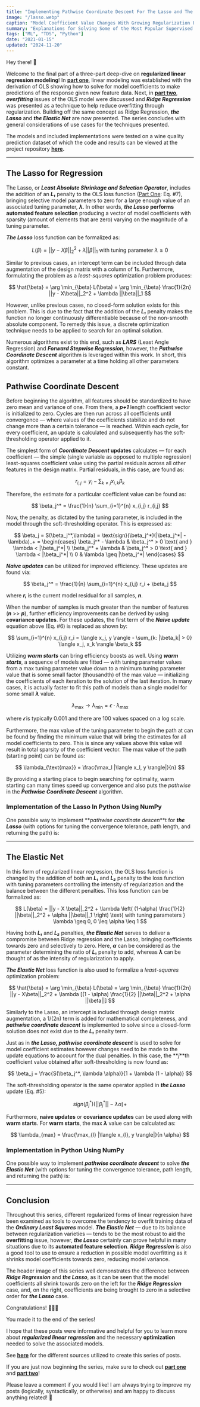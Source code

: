 ```yaml
---
title: "Implementing Pathwise Coordinate Descent For The Lasso and The Elastic Net In Python Using NumPy"
image: "/lasso.webp"
caption: "Model Coefficient Value Changes With Growing Regularization Penalty Values (Image by author)"
summary: "Explanations for Solving Some of the Most Popular Supervised Learning Algorithms"
tags: ["ML", "TDS", "Python"]
date: "2021-01-15"
updated: "2024-11-20"
---
```


Hey there! 👋

Welcome to the final part of a three-part deep-dive on **regularized linear regression modeling**! In [**part one**](/blog/regularized-linear-regression-models-pt1), linear modeling was established with the derivation of OLS showing how to solve for model coefficients to make predictions of the response given new feature data. Next, in [**part two**](/blog/regularized-linear-regression-models-pt2), **_overfitting_** issues of the OLS model were discussed and **_Ridge Regression_** was presented as a technique to help reduce overfitting through regularization. Building off the same concept as Ridge Regression, **_the Lasso_** and **_the Elastic Net_** are now presented. The series concludes with general considerations of use cases for the techniques presented.

The models and included implementations were tested on a wine quality prediction dataset of which the code and results can be viewed at the project repository [**here**](http://github.com/wyattowalsh/regularized-linear-regression-deep-dive)**.**

---

## The Lasso for Regression

The Lasso, or **_Least Absolute Shrinkage and Selection Operator_**, includes the addition of an **_L₁_** penalty to the OLS loss function ([Part One](https://towardsdatascience.com/regularized-linear-regression-models-57bbdce90a8c): Eq. #7), bringing selective model parameters to zero for a large enough value of an associated tuning parameter, **_λ_**. In other words, **_the Lasso_** **performs automated feature selection** producing a vector of model coefficients with sparsity (amount of elements that are zero) varying on the magnitude of a tuning parameter.

**_The Lasso_** loss function can be formalized as:

$$
L(\beta) = ||y - X \beta||_2^2 + \lambda ||\beta||_1 \text{ with tuning parameter } \lambda \ge 0
$$

Similar to previous cases, an intercept term can be included through data augmentation of the design matrix with a column of **1**s. Furthermore, formulating the problem as a _least-squares_ optimization problem produces:

$$
\hat{\beta} = \arg \min_{\beta} L(\beta) = \arg \min_{\beta} \frac{1}{2n} ||y - X\beta||_2^2 + \lambda ||\beta||_1
$$

However, unlike previous cases, no closed-form solution exists for this problem. This is due to the fact that the addition of the **_L₁_** penalty makes the function no longer continuously differentiable because of the non-smooth absolute component. To remedy this issue, a discrete optimization technique needs to be applied to search for an optimal solution.

Numerous algorithms exist to this end, such as **_LARS_** (Least Angle Regression) and **_Forward Stepwise Regression_**, however, the **_Pathwise Coordinate Descent_** algorithm is leveraged within this work. In short, this algorithm optimizes a parameter at a time holding all other parameters constant.

## Pathwise Coordinate Descent

Before beginning the algorithm, all features should be standardized to have zero mean and variance of one. From there, a **_p+1_** length coefficient vector is initialized to zero. Cycles are then run across all coefficients until convergence — where values of the coefficients stabilize and do not change more than a certain tolerance — is reached. Within each cycle, for every coefficient, an update is calculated and subsequently has the soft-thresholding operator applied to it.

The simplest form of **_Coordinate Descent_ updates** calculates — for each coefficient — the simple (single variable as opposed to multiple regression) least-squares coefficient value using the partial residuals across all other features in the design matrix. Partial residuals, in this case, are found as:

$$
r_{i,j} = y_i - \sum_{k \ne j} x_{i,k} \beta_k
$$

Therefore, the estimate for a particular coefficient value can be found as:

$$
\beta_j^* = \frac{1}{n} \sum_{i=1}^{n} x_{i,j} r_{i,j}
$$

Now, the penalty, as dictated by the tuning parameter, is included in the model through the soft-thresholding operator. This is expressed as:

$$
\beta_j = S(\beta_j^*,\lambda) = \text{sign}(\beta_j^*)(|\beta_j^*| - \lambda)_+ = \begin{cases}
\beta_j^* - \lambda & \beta_j^* > 0 \text{ and } \lambda < |\beta_j^*| \\
\beta_j^* + \lambda & \beta_j^* > 0 \text{ and } \lambda < |\beta_j^*| \\
0 & \lambda \geq |\beta_j^*|
\end{cases}
$$

**_Naive updates_** can be utilized for improved efficiency. These updates are found via:

$$
\beta_j^* = \frac{1}{n} \sum_{i=1}^{n} x_{i,j} r_i + \beta_j
$$

where **_rᵢ_** is the current model residual for all samples, **_n_**.

When the number of samples is much greater than the number of features (**_n_** >> **_p_**), further efficiency improvements can be derived by using **covariance updates**. For these updates, the first term of the **_Naive update_** equation above (Eq. #6) is replaced as shown by:

$$
\sum_{i=1}^{n} x_{i,j} r_i = \langle x_j, y \rangle - \sum_{k: |\beta_k| > 0} \langle x_j, x_k \rangle \beta_k
$$

Utilizing **_warm starts_** can bring efficiency boosts as well. Using **_warm starts_**, a sequence of models are fitted — with tuning parameter values from a max tuning parameter value down to a minimum tuning parameter value that is some small factor (thousandth) of the max value — initializing the coefficients of each iteration to the solution of the last iteration. In many cases, it is actually faster to fit this path of models than a single model for some small **_λ_** value.

$$
\lambda_\text{max} \to \lambda_\text{min} = \epsilon \cdot \lambda_\text{max}
$$

where **_𝜖_** is typically 0.001 and there are 100 values spaced on a log scale.

Furthermore, the max value of the tuning parameter to begin the path at can be found by finding the minimum value that will bring the estimates for all model coefficients to zero. This is since any values above this value will result in total sparsity of the coefficient vector. The max value of the path (starting point) can be found as:

$$
\lambda_{\text{max}} = \frac{\max_l |\langle x_l, y \rangle|}{n}
$$

By providing a starting place to begin searching for optimality, warm starting can many times speed up convergence and also puts the _pathwise_ in the **_Pathwise_** **_Coordinate Descent_** algorithm.

### Implementation of the Lasso In Python Using NumPy

One possible way to implement **_pathwise coordinate descen_**t for **_the Lasso_** (with options for tuning the convergence tolerance, path length, and returning the path) is:

<Gist url="https://gist.github.com/wyattowalsh/6a95b1c9ad6118b196336cffd5de4f72" />

---

## The Elastic Net

In this form of regularized linear regression, the OLS loss function is changed by the addition of both an **_L₁_** and **_L₂_** penalty to the loss function with tuning parameters controlling the intensity of regularization and the balance between the different penalties. This loss function can be formalized as:

$$
L(\beta) = ||y - X \beta||_2^2 + \lambda \left( (1-\alpha) \frac{1}{2} ||\beta||_2^2 + \alpha ||\beta||_1 \right) \text{ with tuning parameters } \lambda \geq 0, 0 \leq \alpha \leq 1
$$

Having both **_L₁_** and **_L₂_** penalties, **_the Elastic Net_** serves to deliver a compromise between Ridge regression and the Lasso, bringing coefficients towards zero and selectively to zero. Here, **_α_** can be considered as the parameter determining the ratio of **_L₁_** penalty to add, whereas **_λ_** can be thought of as the intensity of regularization to apply.

**_The Elastic Net_** loss function is also used to formalize a _least-squares_ optimization problem:

$$
\hat{\beta} = \arg \min_{\beta} L(\beta) = \arg \min_{\beta} \frac{1}{2n} ||y - X\beta||_2^2 + \lambda [(1 - \alpha) \frac{1}{2} ||\beta||_2^2 + \alpha ||\beta||]
$$

Similarly to the Lasso, an intercept is included through design matrix augmentation, a 1/(2n) term is added for mathematical completeness, and **_pathwise coordinate descent_** is implemented to solve since a closed-form solution does not exist due to the **_L₁_** penalty term.

Just as in **_the Lasso, pathwise coordinate descent_** is used to solve for model coefficient estimates however changes need to be made to the update equations to account for the dual penalties. In this case, the **_j_**th coefficient value obtained after soft-thresholding is now found as:

$$
\beta_j = \frac{S(\beta_j^*, \lambda \alpha)}{1 + \lambda (1 - \alpha)}
$$

The soft-thresholding operator is the same operator applied in **_the Lasso_** update (Eq. #5):

$$
sign(\beta_j^*)(||\beta_j^*|| - \lambda\alpha) + 
$$

Furthermore, **naive updates** or **covariance updates** can be used along with **warm starts**. For **warm starts**, the max **_λ_** value can be calculated as:

$$
\lambda_{max} = \frac{\max_{l} |\langle x_{l}, y \rangle|}{n \alpha}
$$

### Implementation in Python Using NumPy

One possible way to implement **_pathwise coordinate descent_** to solve **_the Elastic Net_** (with options for tuning the convergence tolerance, path length, and returning the path) is:

<Gist url="https://gist.github.com/wyattowalsh/3bfb1a924007f19a7191a17b6c4e52a0" />

---

## Conclusion

Throughout this series, different regularized forms of linear regression have been examined as tools to overcome the tendency to overfit training data of the **_Ordinary Least Squares_** model. **_The Elastic Net_** — due to its balance between regularization varieties — tends to be the most robust to aid the **overfitting** issue, however, **_the Lasso_** certainly can prove helpful in many situations due to its **automated feature selection**. **_Ridge Regression_** is also a good tool to use to ensure a reduction in possible model overfitting as it shrinks model coefficients towards zero, reducing model variance.

The header image of this series well demonstrates the difference between **_Ridge Regression_** and **_the Lasso_**, as it can be seen that the model coefficients all shrink towards zero on the left for the **_Ridge Regression_** case, and, on the right, coefficients are being brought to zero in a selective order for **_the Lasso_** case.

Congratulations! 🎉🎊🥳

You made it to the end of the series!

I hope that these posts were informative and helpful for you to learn more about **_regularized linear regression_** and the necessary **optimization** needed to solve the associated models.

See [**here**](https://github.com/wyattowalsh/regularized-linear-regression-deep-dive/blob/master/SOURCES.md) for the different sources utilized to create this series of posts.

If you are just now beginning the series, make sure to check out [**part one**](/blog/regularized-linear-regression-models-pt1) and [**part two**](/blog/regularized-linear-regression-models-pt2)!

Please leave a comment if you would like! I am always trying to improve my posts (logically, syntactically, or otherwise) and am happy to discuss anything related! 👋